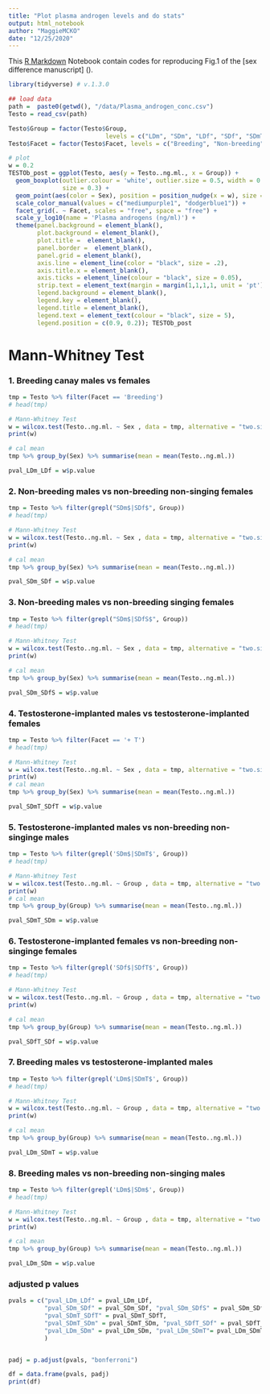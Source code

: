 ```yaml
---
title: "Plot plasma androgen levels and do stats"
output: html_notebook
author: "MaggieMCKO"
date: "12/25/2020"
---
```


This [R Markdown](http://rmarkdown.rstudio.com) Notebook contain codes for reproducing Fig.1 of the [sex difference manuscript] ().


```r

library(tidyverse) # v.1.3.0

## load data
path =  paste0(getwd(), "/data/Plasma_androgen_conc.csv")
Testo = read_csv(path)

Testo$Group = factor(Testo$Group, 
                           levels = c("LDm", "SDm", "LDf", "SDf", "SDmT", "SDfT", "SDfS" ))
Testo$Facet = factor(Testo$Facet, levels = c("Breeding", "Non-breeding", "+ T"))

# plot
w = 0.2
TESTOb_post = ggplot(Testo, aes(y = Testo..ng.ml., x = Group)) + 
  geom_boxplot(outlier.colour = 'white', outlier.size = 0.5, width = 0.2,
               size = 0.3) + 
  geom_point(aes(color = Sex), position = position_nudge(x = w), size = 0.5) +
  scale_color_manual(values = c("mediumpurple1", "dodgerblue1")) +
  facet_grid(. ~ Facet, scales = "free", space = "free") +
  scale_y_log10(name = 'Plasma androgens (ng/ml)') +
  theme(panel.background = element_blank(),
        plot.background = element_blank(), 
        plot.title =  element_blank(), 
        panel.border =  element_blank(), 
        panel.grid = element_blank(),
        axis.line = element_line(color = "black", size = .2),
        axis.title.x = element_blank(),
        axis.ticks = element_line(colour = "black", size = 0.05),
        strip.text = element_text(margin = margin(1,1,1,1, unit = 'pt') ),
        legend.background = element_blank(),
        legend.key = element_blank(),
        legend.title = element_blank(),
        legend.text = element_text(colour = "black", size = 5),
        legend.position = c(0.9, 0.2)); TESTOb_post

```
# Mann-Whitney Test
### 1. Breeding canay males vs females
```r
tmp = Testo %>% filter(Facet == 'Breeding')
# head(tmp)

# Mann-Whitney Test
w = wilcox.test(Testo..ng.ml. ~ Sex , data = tmp, alternative = "two.sided")
print(w)

# cal mean 
tmp %>% group_by(Sex) %>% summarise(mean = mean(Testo..ng.ml.))

pval_LDm_LDf = w$p.value

```
### 2. Non-breeding males vs non-breeding non-singing females
```r
tmp = Testo %>% filter(grepl("SDm$|SDf$", Group))
# head(tmp)

# Mann-Whitney Test
w = wilcox.test(Testo..ng.ml. ~ Sex , data = tmp, alternative = "two.sided")
print(w)

# cal mean 
tmp %>% group_by(Sex) %>% summarise(mean = mean(Testo..ng.ml.))

pval_SDm_SDf = w$p.value
```


### 3. Non-breeding males vs non-breeding singing females
```r
tmp = Testo %>% filter(grepl("SDm$|SDfS$", Group))
# head(tmp)

# Mann-Whitney Test
w = wilcox.test(Testo..ng.ml. ~ Sex , data = tmp, alternative = "two.sided")
print(w)

# cal mean 
tmp %>% group_by(Sex) %>% summarise(mean = mean(Testo..ng.ml.))

pval_SDm_SDfS = w$p.value

```

### 4. Testosterone-implanted males vs testosterone-implanted females
```r
tmp = Testo %>% filter(Facet == '+ T')
# head(tmp)

# Mann-Whitney Test
w = wilcox.test(Testo..ng.ml. ~ Sex , data = tmp, alternative = "two.sided")
print(w)
# cal mean 
tmp %>% group_by(Sex) %>% summarise(mean = mean(Testo..ng.ml.))

pval_SDmT_SDfT = w$p.value

```

### 5. Testosterone-implanted males vs non-breeding non-singinge males
```r
tmp = Testo %>% filter(grepl('SDm$|SDmT$', Group))
# head(tmp)

# Mann-Whitney Test
w = wilcox.test(Testo..ng.ml. ~ Group , data = tmp, alternative = "two.sided")
print(w)
# cal mean 
tmp %>% group_by(Group) %>% summarise(mean = mean(Testo..ng.ml.))

pval_SDmT_SDm = w$p.value

```

### 6. Testosterone-implanted females vs non-breeding non-singinge females
```r
tmp = Testo %>% filter(grepl('SDf$|SDfT$', Group))
# head(tmp)

# Mann-Whitney Test
w = wilcox.test(Testo..ng.ml. ~ Group , data = tmp, alternative = "two.sided")
print(w)

# cal mean 
tmp %>% group_by(Group) %>% summarise(mean = mean(Testo..ng.ml.))

pval_SDfT_SDf = w$p.value

```

### 7. Breeding males vs testosterone-implanted males
```r
tmp = Testo %>% filter(grepl('LDm$|SDmT$', Group))
# head(tmp)

# Mann-Whitney Test
w = wilcox.test(Testo..ng.ml. ~ Group , data = tmp, alternative = "two.sided")
print(w)

# cal mean 
tmp %>% group_by(Group) %>% summarise(mean = mean(Testo..ng.ml.))

pval_LDm_SDmT = w$p.value

```


### 8. Breeding males vs non-breeding non-singing males
```r
tmp = Testo %>% filter(grepl('LDm$|SDm$', Group))
# head(tmp)

# Mann-Whitney Test
w = wilcox.test(Testo..ng.ml. ~ Group , data = tmp, alternative = "two.sided")
print(w)

# cal mean 
tmp %>% group_by(Group) %>% summarise(mean = mean(Testo..ng.ml.))

pval_LDm_SDm = w$p.value

```

### adjusted p values
```r
pvals = c("pval_LDm_LDf" = pval_LDm_LDf, 
          "pval_SDm_SDf" = pval_SDm_SDf, "pval_SDm_SDfS" = pval_SDm_SDfS, 
          "pval_SDmT_SDfT" = pval_SDmT_SDfT, 
          "pval_SDmT_SDm" = pval_SDmT_SDm, "pval_SDfT_SDf" = pval_SDfT_SDf,
          "pval_LDm_SDm" = pval_LDm_SDm, "pval_LDm_SDmT"= pval_LDm_SDmT
          )


padj = p.adjust(pvals, "bonferroni")

df = data.frame(pvals, padj)
print(df)
```

